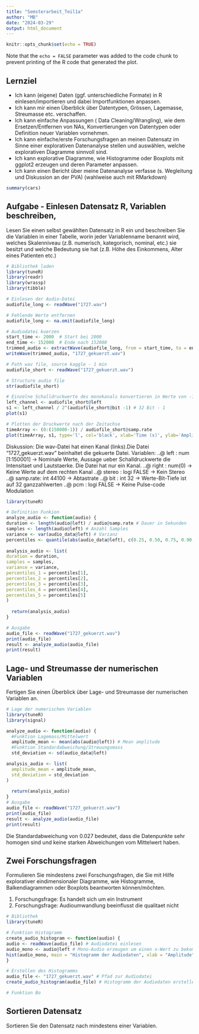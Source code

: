 ```yaml
---
title: "Semsterarbeit_Teil1a"
author: "MB"
date: "2024-03-29"
output: html_document
---
```


```r
knitr::opts_chunk$set(echo = TRUE)
```
Note that the `echo = FALSE` parameter was added to the code chunk to prevent printing of the R code that generated the plot.

## Lernziel
- Ich kann (eigene) Daten (ggf. unterschiedliche Formate) in R einlesen/importieren und dabei Importfunktionen anpassen. 
- Ich kann mir einen Überblick über Datentypen, Grössen,  Lagemasse, Streumasse etc.  verschaffen.
- Ich kann einfache Anpassungen ( Data Cleaning/Wrangling), wie dem Ersetzen/Entfernen von NAs, Konvertierungen von Datentypen oder Definition neuer Variablen vornehmen. 
- Ich kann einfache/erste Forschungsfragen an meinen Datensatz im Sinne einer explorativen Datenanalyse stellen und auswählen, welche explorativen Diagramme sinnvoll sind. 
- Ich kann explorative Diagramme, wie Histogramme oder Boxplots mit ggplot2  erzeugen und deren Parameter anpassen.
- Ich kann einen Bericht über meine Datenanalyse verfasse (s. Wegleitung und Diskussion an der PVA) (wahlweise auch mit RMarkdown)

```r
summary(cars)
```

## Aufgabe - Einlesen Datensatz R, Variablen beschreiben, 
Lesen Sie einen selbst gewählten Datensatz in R ein und beschreiben Sie die Variablen in einer Tabelle, worin jeder Variablenname benannt wird, welches Skalenniveau (z.B. numerisch, kategorisch, nominal, etc.) sie besitzt und welche Bedeutung sie hat (z.B. Höhe des Einkommens, Alter eines Patienten etc.)

```r
# Bibliothek laden
library(tuneR)
library(readr)
library(wrassp)
library(tibble)

# Einlesen der Audio-Datei
audiofile_long <- readWave("1727.wav")

# Fehlende Werte entfernen
audiofile_long <- na.omit(audiofile_long)

# Audiodatei kuerzen
start_time <- 2000  # Start bei 2000
end_time <- 152000  # Ende nach 152000
trimmed_audio <- extractWave(audiofile_long, from = start_time, to = end_time)
writeWave(trimmed_audio, "1727_gekuerzt.wav")

# Path wav file, source kaggle - 1 min
audiofile_short <- readWave("1727_gekuerzt.wav")

# Structure audio file
str(audiofile_short)

# Einzelne Schalldruckwerte des monokanals konvertieren in Werte von -1 bis 1
left_channel <- audiofile_short@left
s1 <- left_channel / 2^(audiofile_short@bit -1) # 32 Bit - 1
plot(s1)

# Plotten der Druckwerte nach der Zeitachse
timeArray <- (0:(150000-1)) / audiofile_short@samp.rate
plot(timeArray, s1, type='l', col='black', xlab='Time (s)', ylab='Amplitude')

```
Diskussion: Die wav-Datei hat einen Kanal (links).Die Datei "1727_gekuerzt.wav" beinhaltet die gekuerte Datei.
Variablen:
  ..@ left     : num [1:150001]  -> Nominale Werte, Aussage ueber Schalldruckwerte die Intensitaet und Lautstaerke. Die Datei hat nur ein Kanal.
  ..@ right    : num(0) -> Keine Werte auf dem rechten Kanal
  ..@ stereo   : logi FALSE -> Kein Stereo
  ..@ samp.rate: int 44100 -> Abtastrate
  ..@ bit      : int 32 -> Werte-Bit-Tiefe ist auf 32 ganzzahlwerten
  ..@ pcm      : logi FALSE -> Keine Pulse-code Modulation
```r
library(tuneR)

# Definition Funkion
analyze_audio <- function(audio) {
duration <- length(audio@left) / audio@samp.rate # Dauer in Sekunden
samples <- length(audio@left) # Anzahl Samples
variance <- var(audio_data@left) # Varianz
percentiles <- quantile(abs(audio_data@left), c(0.25, 0.50, 0.75, 0.90, 0.95, 0.99))
  
analysis_audio <- list(
duration = duration,
samples = samples,
variance = variance,
percentiles_1 = percentiles[1],
percentiles_2 = percentiles[2],
percentiles_3 = percentiles[3],
percentiles_4 = percentiles[4],
percentiles_5 = percentiles[5]
)
  
  return(analysis_audio)
}

# Ausgabe
audio_file <- readWave("1727_gekuerzt.wav")
print(audio_file)
result <- analyze_audio(audio_file)
print(result)
```
## Lage- und Streumasse der numerischen Variablen
Fertigen Sie einen Überblick über Lage- und Streumasse der numerischen Variablen an.

```r
# Lage der numerischen Variablen
library(tuneR)
library(signal)

analyze_audio <- function(audio) {
  #Funktion Lagemass/Mittelwert
  amplitude_mean <- mean(abs(audio@left)) # Mean amplitude
  #Funktion Standardabweichung/Streuungsmass
  std_deviation <- sd(audio_data@left)

analysis_audio <- list(
  amplitude_mean = amplitude_mean,
  std_deviation = std_deviation
)
  
  return(analysis_audio)
}
# Ausgabe
audio_file <- readWave("1727_gekuerzt.wav")
print(audio_file)
result <- analyze_audio(audio_file)
print(result)
```
Die Standardabweichung von 0.027 bedeutet, dass die Datenpunkte sehr homogen sind und keine starken Abweichungen vom Mittelwert haben.

## Zwei Forschungsfragen
Formulieren Sie mindestens zwei Forschungsfragen, die Sie mit Hilfe explorativer eindimensionaler Diagramme, wie Histogramme, Balkendiagrammen oder Boxplots beantworten können/möchten.

1. Forschungsfrage: Es handelt sich um ein Instrument
2. Forschungsfrage: Audioumwandlung beeinflusst die qualitaet nicht

```r
# Bibliothek
library(tuneR)

# Funktion Histogramm
create_audio_histogram <- function(audio) {
audio <- readWave(audio_file) # Audiodatei einlesen
audio_mono <- audio@left # Mono-Audio erzeugen um einen x-Wert zu bekommen
hist(audio_mono, main = "Histogramm der Audiodaten", xlab = "Amplitude", ylab = "Häufigkeit", col = "skyblue", border = "black") # Histogramm
}

# Erstellen des Histogramms
audio_file <- "1727_gekuerzt.wav" # Pfad zur Audiodatei
create_audio_histogram(audio_file) # Histogramm der Audiodaten erstellen

# Funktion Bo
```
## Sortieren Datensatz
Sortieren Sie den Datensatz nach mindestens einer Variablen.